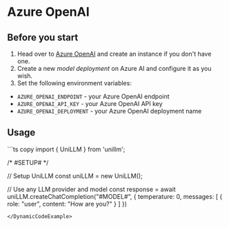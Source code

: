 
# Azure OpenAI

## Before you start

1. Head over to [Azure OpenAI](https://portal.azure.com/#view/Microsoft_Azure_ProjectOxford/CognitiveServicesHub/~/OpenAI) and create an instance if you don't have one.
2. Create a new *model deployment* on Azure AI and configure it as you wish.
3. Set the following environment variables: 
  - `AZURE_OPENAI_ENDPOINT`   - your Azure OpenAI endpoint
  - `AZURE_OPENAI_API_KEY`    - your Azure OpenAI API key
  - `AZURE_OPENAI_DEPLOYMENT` - your Azure OpenAI deployment name

## Usage

<DynamicCodeExample defaultLLM="azure:openai" allowedProvider="azure">
```ts copy
import { UniLLM } from 'unillm';

/*
  #SETUP#
*/

// Setup UniLLM
const uniLLM = new UniLLM();

// Use any LLM provider and model
const response = await uniLLM.createChatCompletion("#MODEL#", {
  temperature: 0,
  messages: [
    {
      role: "user",
      content: "How are you?"
    }
  ]
})
```
</DynamicCodeExample>